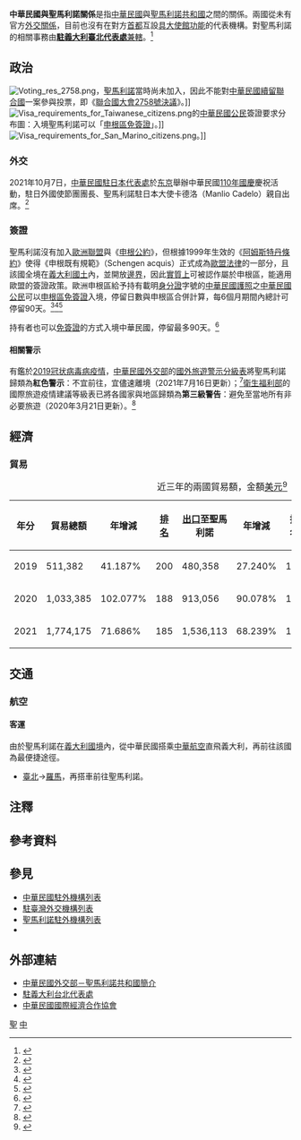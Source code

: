 {{noteTA
|G1=Medicine
|1=zh-hans:台; zh-hant:臺;
|2=zh-hans:申根协议; zh-hant:神根公約; zh-tw:申根公約;
|3=zh-hans:申根; zh-hant:神根; zh-tw:申根;
}}

{{not|中國－聖馬力諾關係}}
{{Dablink|關於中華民國與「聖」字國家的外交關係，詳見'''[[中聖關係|中聖關係 (消歧義)]]'''。}}

{{Infobox Bilateral relations|中華民國與聖馬利諾|SMR|ROC|map=San Marino–Taiwan Locator.svg}}

'''中華民國與聖馬利諾關係'''是指[[中華民國|中華民國]]與[[聖馬利諾共和國|聖馬利諾共和國]]之間的關係。兩國從未有官方[[外交#外交上的承認|外交關係]]，目前也沒有在對方[[首都|首都]]互設[[實質大使館|具大使館功能]]的代表機構。對聖馬利諾的相關事務由'''[[駐義大利臺北代表處|駐義大利臺北代表處]]'''[[兼轄|兼轄]]。<ref>{{Cite web |url = https://www.boca.gov.tw/sp-foof-countrycp-03-156-f5318-03-1.html |title = 駐館位置及聯絡方式 |publisher = [[中華民國外交部|中華民國外交部]] [[外交部領事事務局|領事事務局]] |access-date = 2017-12-19 |archive-date = 2020-11-05 |archive-url = https://web.archive.org/web/20201105160456/https://www.boca.gov.tw/sp-foof-countrycp-03-156-f5318-03-1.html }}</ref>

==政治==
[[File:Voting_res_2758.png|thumb]]，[[聖馬利諾|聖馬利諾]]當時尚未加入，因此不能對[[中國與聯合國#代表權問題|中華民國續留聯合國]]一案參與投票，即《[[聯合國大會2758號決議|聯合國大會2758號決議]]》。]]
[[File:Visa_requirements_for_Taiwanese_citizens.png|thumb]]的[[中華民國國民|中華民國公民]]簽證要求分布圖：入境聖馬利諾可以「[[歐洲聯盟簽證政策|申根區免簽證]]」。]]
[[File:Visa_requirements_for_San_Marino_citizens.png|thumb]]。]]
===外交===
{{see also|中華民國外交|{{link-en|聖馬利諾外交|Foreign relations of San Marino}}}}
2021年10月7日，[[臺北駐日經濟文化代表處|中華民國駐日本代表處]]於[[东京|东京]]舉辦中華民國[[國慶日_(中華民國)|110年國慶]]慶祝活動，駐日外國使節團團長、聖馬利諾駐日本大使卡德洛（Manlio Cadelo）親自出席。<ref>{{Cite web |url = https://newtalk.tw/news/view/2021-10-07/647993 |author = 楊明珠 |date = 2021年10月7日 |title = 駐日處舉辦國慶活動 謝長廷感謝美日關注台灣 |publisher = [[新頭殼|新頭殼]] |access-date = 2021-10-12 |archive-date = 2021-10-29 |archive-url = https://web.archive.org/web/20211029104747/https://newtalk.tw/news/view/2021-10-07/647993 }}</ref>

===簽證===
{{see also|中華民國簽證政策|中華民國公民簽證要求}}
{{see also|歐洲聯盟簽證政策|{{link-en|聖馬利諾公民簽證要求|Visa requirements for San Marino citizens}}}}
聖馬利諾沒有加入[[歐洲聯盟|歐洲聯盟]]與《[[申根公約|申根公約]]》，但根據1999年生效的《[[阿姆斯特丹條約|阿姆斯特丹條約]]》使得《申根既有規範》（Schengen acquis）正式成為[[歐盟法律|歐盟法律]]的一部分，且該國全境在[[義大利行政區劃|義大利國土]]內，並開放[[邊界|邊界]]，因此[[De_facto|實質上]]可被認作屬於申根區，能適用歐盟的簽證政策。歐洲申根區給予持有載明[[中華民國國民身分證|身分證]]字號的[[中華民國護照|中華民國護照]]之[[中華民國國民|中華民國公民]]可以[[歐洲聯盟簽證政策|申根區免簽證]]入境，停留日數與申根區合併計算，每6個月期間內總計可停留90天。<ref>{{Cite web |url = https://www.boca.gov.tw/sp-foof-countrycp-03-156-f5318-02-1.html |title = 簽證及入境須知 |publisher = 外交部領事事務局 |access-date = 2017-12-19 |archive-date = 2020-11-05 |archive-url = https://web.archive.org/web/20201105201200/https://www.boca.gov.tw/sp-foof-countrycp-03-156-f5318-02-1.html }}</ref><ref>{{Cite web |url = https://www.mofa.gov.tw/News_toggle.aspx?n=87&sms=72&_CSN=71 |title = 歐盟免申根簽證常見問答集 |publisher = 中華民國外交部 |access-date = 2021-03-16 |archive-date = 2021-11-21 |archive-url = https://web.archive.org/web/20211121064133/https://www.mofa.gov.tw/News_toggle.aspx?n=87&sms=72&_CSN=71 }}</ref><ref>{{Cite web |url = https://www.mofa.gov.tw/FreeVisa.aspx?n=545&AreaSN=1 |title = 免簽證資訊 |publisher = 中華民國外交部 |access-date = 2021-03-16 |archive-date = 2021-05-23 |archive-url = https://web.archive.org/web/20210523194417/https://www.mofa.gov.tw/FreeVisa.aspx?n=545&AreaSN=1 }}</ref>

{{link-en|聖馬利諾人口|Demographics of San Marino|聖馬利諾公民}}持有{{link-en|聖馬利諾護照|San Marino passport}}者也可以[[簽證#签证优惠待遇|免簽證]]的方式入境中華民國，停留最多90天。<ref>{{Cite web|url =https://www.boca.gov.tw/cp-10-4485-149c7-1.html|title =外籍人士來臺免簽證適用國家名單|publisher =外交部領事事務局|access-date =2018-12-15|archive-date =2018-12-16|archive-url =https://web.archive.org/web/20181216031855/https://www.boca.gov.tw/cp-10-4485-149c7-1.html}}</ref>

====相關警示====
有鑑於[[2019冠状病毒病疫情|2019冠状病毒病疫情]]，[[中華民國外交部|中華民國外交部]]的[[國外旅遊警示分級表|國外旅遊警示分級表]]將聖馬利諾歸類為'''紅色警示'''：不宜前往，宜儘速離境（2021年7月16日更新）；<ref>{{Cite web |url = https://www.boca.gov.tw/sp-trwa-list-1.html |title = 國外旅遊警示分級表 |publisher = 外交部領事事務局 |access-date = 2022-02-01 |archive-date = 2020-02-08 |archive-url = https://web.archive.org/web/20200208022958/https://www.boca.gov.tw/sp-trwa-list-1.html }}</ref>[[中華民國衛生福利部|衛生福利部]]的國際旅遊疫情建議等級表已將各國家與地區歸類為'''第三級警告'''：避免至當地所有非必要旅遊（2020年3月21日更新）。<ref>{{Cite web |url = https://www.cdc.gov.tw/CountryEpidLevel/GetPrescription/673?uacid=429 |title = 國際旅遊疫情建議等級 |publisher = [[中華民國衛生福利部|中華民國衛生福利部]] |access-date = 2020-11-12 |archive-date = 2020-11-12 |archive-url = https://web.archive.org/web/20201112195612/https://www.cdc.gov.tw/CountryEpidLevel/GetPrescription/673?uacid=429 }}</ref>

==經濟==
{{see also|臺灣經濟|{{link-en|聖馬利諾經濟|Economy of San Marino}}}}
===貿易===
{|class=wikitable
|+近三年的兩國貿易額，金額[[美元|美元]]<ref>{{Cite web |url = https://cuswebo.trade.gov.tw/ |title = 中華民國進出口貿易統計 |publisher = [[中華民國經濟部|中華民國經濟部]] [[經濟部國際貿易局|國際貿易局]] |access-date = 2021-05-22 |archive-date = 2016-03-09 |archive-url = https://web.archive.org/web/20160309193715/http://cus93.trade.gov.tw/FSCI/ }}</ref>
!年分!!貿易總額!!年增減!![[世界政區索引|排名]]!![[出口贸易|出口]]至聖馬利諾!!年增減!!排名!!自聖馬利諾[[进口贸易|進口]]!!年增減!!排名
|-
| 2019 || 511,382 || {{decrease}}41.187% || 200 || 480,358 || {{decrease}}27.240% || 188 || 31,024 || {{decrease}}85.178% || 203
|-
| 2020 || 1,033,385 || {{increase}}102.077% || 188 || 913,056 || {{increase}}90.078% || 176 || 120,329 || {{increase}}287.858% || 181
|-
| 2021 || 1,774,175 || {{increase}}71.686% || 185 || 1,536,113 || {{increase}}68.239% || 172 || 238,062 || {{increase}}97.843% || 175
|}

==交通==
{{see also|臺灣交通|聖馬利諾交通}}
===航空===
<!-- 參考自中文、英文維基相關條目 -->
====客運====
由於聖馬利諾在[[義大利行政區劃|義大利國境]]內，從中華民國搭乘[[中華航空|中華航空]]直飛義大利，再前往該國為最便捷途徑{{noteTag|有鑑於[[2019冠状病毒病疫情|2019冠状病毒病疫情]]影響，暫停更新。}}。

*[[臺灣桃園國際機場|臺北]]→[[羅馬-菲烏米奇諾機場|羅馬]]，再搭車前往聖馬利諾。

==注釋==
{{noteFoot}}

==參考資料==
{{Reflist|2}}

==參見==
{{Portal box|國際關係|中華民國|聖馬利諾|義大利|歐洲|image2=Flag of the Republic of China.svg|image3=Flag of San Marino.svg|image4=Flag of Italy.svg}}
*[[中華民國駐外機構列表|中華民國駐外機構列表]]
*[[駐臺灣外交機構列表|駐臺灣外交機構列表]]
*[[聖馬利諾駐外機構列表|聖馬利諾駐外機構列表]]
*{{link-en|駐聖馬利諾外交機構列表|List of diplomatic missions in San Marino}}

==外部連結==
*[https://www.mofa.gov.tw/CountryInfo.aspx?CASN=1&n=164&sms=33&s=17 中華民國外交部－聖馬利諾共和國簡介]
*[http://www.taiwanembassy.org/IT/mp.asp?mp=186 駐義大利台北代表處]
*[http://www.cieca.org.tw/style/frame/m9/faq.asp?lang=1&customer_id=2998&content_set=color_1&name_id=151617&Directory_ID=3223 中華民國國際經濟合作協會]

{{中華民國外交}}
{{聖馬力諾外交}}

[[Category:中華民國雙邊關係|聖]]
[[Category:聖馬利諾雙邊關係|中]]